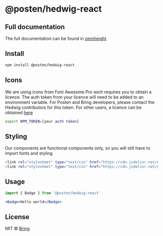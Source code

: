 

<Meta title='About/Introduction' />



# @posten/hedwig-react


## Full documentation
The full documentation can be found in <a href="https://zeroheight.com/7cc809d17/p/980bd9-hedwig">zeroheight</a>


## Install

```bash
npm install @posten/hedwig-react
```

## Icons
We are using icons from Font Awesome Pro wich requires you to obtain a licence. The auth token from your licence will need to be added to an environment variable. For Posten and Bring developers, please contact the Hedwig contributors for this token. For other users, a licence can be obtained <a href="https://fontawesome.com">here</a>


```bash
export NPM_TOKEN=[your auth token]
```

## Styling
Our components are functional components only, so you will still have to import fonts and styling 
```bash
<link rel="stylesheet" type="text/css" href="https://cdn.jsdelivr.net/npm/@posten/hedwig@{version}/assets/fonts.css">
<link rel="stylesheet" type="text/css" href="https://cdn.jsdelivr.net/npm/@posten/hedwig@{version}/dist/{posten/bring}.css">
```

## Usage

```jsx
import { Badge } from '@posten/hedwig-react'

<Badge>Hello world</Badge>
```

## License

MIT © [Bring](https://github.com/Bring)